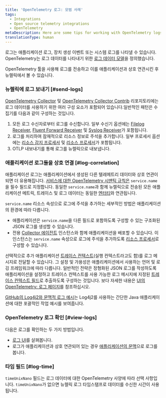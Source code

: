 ```yaml
---
title: 'OpenTelemetry 로그: 모범 사례'
tags:
  - Integrations
  - Open source telemetry integrations
  - OpenTelemetry
metaDescription: Here are some tips for working with OpenTelemetry logs and New Relic.
translationType: human
---
```


로그는 애플리케이션 로그, 장치 생성 이벤트 또는 시스템 로그를 나타낼 수 있습니다. OpenTelemetry는 로그 데이터를 나타내기 위한 [로그 데이터 모델](https://github.com/open-telemetry/opentelemetry-specification/blob/main/specification/logs/data-model.md)을 정의했습니다.

OpenTelemetry 툴을 사용해 로그를 전송하고 이를 애플리케이션과 상호 연관시킨 후 뉴렐릭에서 볼 수 있습니다.

### 뉴렐릭에 로그 보내기 [#send-logs]

[OpenTelemetry Collector](https://github.com/open-telemetry/opentelemetry-collector) 및 [OpenTelemetry Collector Contrib](https://github.com/open-telemetry/opentelemetry-collector-contrib) 리포지토리에는 로그 데이터를 사용하기 위한 여러 구성 요소가 포함되어 있습니다.일반적인 패턴은 수집기를 다음과 같이 구성하는 것입니다.

1. 모든 로그 수신자로부터 로그를 수신합니다. 일부 수신기 옵션에는 [Filelog Receiver](https://github.com/open-telemetry/opentelemetry-collector-contrib/tree/main/receiver/filelogreceiver), [Fluent Forward Receiver](https://github.com/open-telemetry/opentelemetry-collector-contrib/tree/main/receiver/fluentforwardreceiver) 및 [Syslog Receiver](https://github.com/open-telemetry/opentelemetry-collector-contrib/tree/main/receiver/syslogreceiver)가 포함됩니다.
2. 로그를 처리하여 잠재적으로 리소스 정보로 주석을 추가합니다. 일부 프로세서 옵션에는 [리소스 감지 프로세서](https://github.com/open-telemetry/opentelemetry-collector-contrib/tree/main/processor/resourcedetectionprocessor) 및 [리소스 프로세서](https://github.com/open-telemetry/opentelemetry-collector-contrib/blob/main/processor/resourceprocessor/README.md)가 포함됩니다.
3. OTLP 내보내기를 통해 로그를 뉴렐릭으로 내보냅니다.

### 애플리케이션 로그들을 상호 연결 [#log-correlation]

애플리케이션 로그는 애플리케이션에서 생성된 다른 텔레메트리 데이터와 상호 연관이 되면 더 유용해집니다. [서비스에 대한 OpenTelemetry 시맨틱 규칙은](https://github.com/open-telemetry/opentelemetry-specification/tree/main/specification/resource/semantic_conventions#service) `service.name`을 필수 필드로 지정합니다. 동일한 `service.name`과 함께 뉴렐릭으로 전송된 모든 애플리케이션 메트릭, 트레이스 및 로그 데이터는 동일한 [엔터티](/docs/new-relic-one/use-new-relic-one/core-concepts/what-entity-new-relic)와 연관됩니다.

`service.name` 리소스 속성으로 로그에 주석을 추가하는 세부적인 방법은 애플리케이션의 환경에 따라 다릅니다.

* 애플리케이션은 `service.name`을 다른 필드로 포함하도록 구성할 수 있는 구조화된 JSON 로그를 생성할 수 있습니다.
* 전용 [Collector 에이전트](https://opentelemetry.io/docs/collector/getting-started/#agent) 인스턴스와 함께 애플리케이션을 배포할 수 있습니다. 이 인스턴스는 `service.name` 속성으로 로그에 주석을 추가하도록 [리소스 프로세서](https://github.com/open-telemetry/opentelemetry-collector/tree/main/processor/resourceprocessor)로 구성할 수 있습니다.

선택적으로 추가 애플리케이션 [트레이스 컨텍스트](https://github.com/open-telemetry/opentelemetry-specification/blob/main/specification/logs/overview.md#log-correlation)(실행 컨텍스트라고도 함)를 로그 메시지로 전달할 수 있습니다. 그 설정 및 가용성은 애플리케이션에서 사용하는 언어 및 로깅 프레임워크에 따라 다릅니다. 일반적인 전략은 정형화된 JSON 로그를 작성하도록 애플리케이션을 설정하고 트레이스 컨텍스트를 사용 가능한 로그 메시지에 지정된 [트레이스 컨텍스트 필드](https://github.com/open-telemetry/opentelemetry-specification/blob/main/specification/logs/data-model.md#trace-context-fields)로 추출하도록 구성하는 것입니다. 보다 자세한 내용은 [UI의 OpenTelemetry: 로그 페이지](/docs/more-integrations/open-source-telemetry-integrations/opentelemetry/view-your-data/opentelemetry-logs-page)를 참조하십시오.

[GitHub의 Log4j2와 문맥적 로그 예시](https://github.com/newrelic/newrelic-opentelemetry-examples/tree/main/other-examples/java/logs-in-context-log4j2)는 Log4j2를 사용하는 간단한 Java 애플리케이션에 대한 포괄적인 작업 예시를 보여줍니다.

### OpenTelemetry 로그 확인 [#view-logs]

다음은 로그를 확인하는 두 가지 방법입니다.

* [로그 UI](/docs/logs/log-management/ui-data/use-logs-ui/)를 살펴봅니다.
* 로그가 애플리케이션과 상호 연관되어 있는 경우 [애플리케이션의 문맥](/docs/integrations/open-source-telemetry-integrations/opentelemetry/view-your-opentelemetry-data-new-relic#logs)으로 로그를 봅니다.

### 타임 필드 [#log-time]

`timeUnixNano` 필드는 로그 데이터에 대한 OpenTelemetry 사양에 따라 선택 사항입니다. `timeUnixNano`가 없으면 뉴렐릭 로그 타임스탬프로 데이터를 수신한 시간이 사용됩니다.
